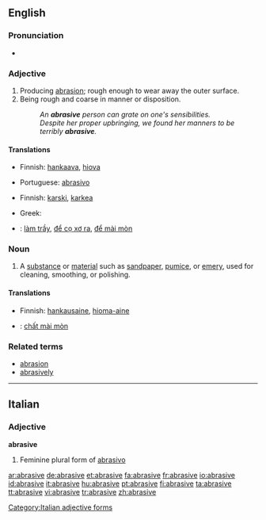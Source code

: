 ==English==


===Pronunciation===
* {{IPA|/əˈbreɪsɪv/}}

===Adjective===
{{en-adj}}

# Producing [[abrasion]]; rough enough to wear away the outer surface.
# Being rough and coarse in manner or disposition.
#: ''An '''abrasive''' person can grate on one's sensibilities.''
#: ''Despite her proper upbringing, we found her manners to be terribly '''abrasive'''.''

====Translations====
{{trans-top|producing abrasion; rough}}
* Finnish: [[hankaava]], [[hiova]]
{{trans-mid}}
* Portuguese: [[abrasivo]]
{{trans-bottom}}

{{trans-top|rough and coarse in manner or disposition}}
* Finnish: [[karski]], [[karkea]]
{{trans-mid}}
* Greek: {{t+|el|τραχύς|tr=trachýs}}
{{trans-bottom}}

{{checktrans-top|translations to be checked}}
* {{ttbc|Vietnamese}}: [[làm trầy]], [[để cọ xơ ra]], [[để mài mòn]]
{{checktrans-mid}}
{{checktrans-bottom}}

===Noun===
{{en-noun}}

# A [[substance]] or [[material]] such as [[sandpaper]], [[pumice]], or [[emery]], used for cleaning, smoothing, or polishing.

====Translations====
* Finnish: [[hankausaine]], [[hioma-aine]]

{{checktrans-top}}
* {{ttbc|Vietnamese}}: [[chất mài mòn]]
{{checktrans-bottom}}

===Related terms===
* [[abrasion]]
* [[abrasively]]

----

==Italian==

===Adjective===
'''abrasive''' {{f}}

# Feminine plural form of [[abrasivo]]

[[Category:Italian adjective forms]]

[[ar:abrasive]]
[[de:abrasive]]
[[et:abrasive]]
[[fa:abrasive]]
[[fr:abrasive]]
[[io:abrasive]]
[[id:abrasive]]
[[it:abrasive]]
[[hu:abrasive]]
[[pt:abrasive]]
[[fi:abrasive]]
[[ta:abrasive]]
[[tt:abrasive]]
[[vi:abrasive]]
[[tr:abrasive]]
[[zh:abrasive]]